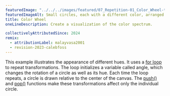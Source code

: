 ---
featuredImage: "../../../images/featured/07_Repetition-01_Color_Wheel-thumbnail.png"
featuredImageAlt: Small circles, each with a different color, arranged in a circular path, displaying hues across the color spectrum.
title: Color Wheel
oneLineDescription: Create a visualization of the color spectrum.

collectivelyAttributedSince: 2024
remix:
  - attributionLabel: malayvasa2001
  - revision-2023-calebfoss
---

This example illustrates the appearance of different
hues. It uses a
<a href="https://p5js.org/reference/p5/for" target="_blank">for loop</a>
to repeat transformations. The loop initializes
a variable called angle, which changes the rotation of a circle as
well as its hue. Each time the loop repeats, a circle is drawn
relative to the center of the canvas. The
<a href="https://p5js.org/reference/p5/push" target="_blank">push()</a>
and <a href="https://p5js.org/reference/p5/pop" target="_blank">pop()</a>
functions make these transformations affect only the individual circle.